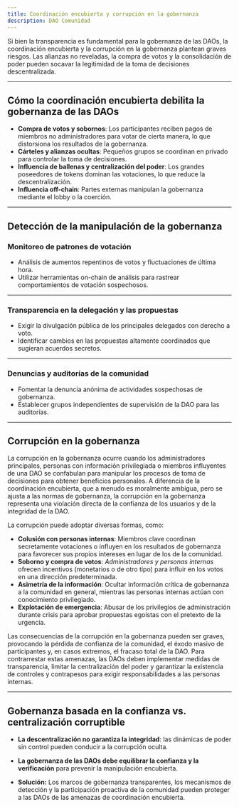 ```yaml
---
title: Coordinación encubierta y corrupción en la gobernanza
description: DAO Comunidad
---
```


Si bien la transparencia es fundamental para la gobernanza de las DAOs, la coordinación encubierta y la corrupción en la gobernanza plantean graves riesgos. Las alianzas no reveladas, la compra de votos y la consolidación de poder pueden socavar la legitimidad de la toma de decisiones descentralizada.

---

## Cómo la coordinación encubierta debilita la gobernanza de las DAOs

- **Compra de votos y sobornos**: Los participantes reciben pagos de miembros no administradores para votar de cierta manera, lo que distorsiona los resultados de la gobernanza.
- **Cárteles y alianzas ocultas**: Pequeños grupos se coordinan en privado para controlar la toma de decisiones.
- **Influencia de ballenas y centralización del poder**: Los grandes poseedores de tokens dominan las votaciones, lo que reduce la descentralización.
- **Influencia off-chain**: Partes externas manipulan la gobernanza mediante el lobby o la coerción.

---

## Detección de la manipulación de la gobernanza

### Monitoreo de patrones de votación
- Análisis de aumentos repentinos de votos y fluctuaciones de última hora. 
- Utilizar herramientas on-chain de análisis para rastrear comportamientos de votación sospechosos.

---

### Transparencia en la delegación y las propuestas
- Exigir la divulgación pública de los principales delegados con derecho a voto.
- Identificar cambios en las propuestas altamente coordinados que sugieran acuerdos secretos.

---

### Denuncias y auditorías de la comunidad
- Fomentar la denuncia anónima de actividades sospechosas de gobernanza.
- Establecer grupos independientes de supervisión de la DAO para las auditorías.

---

## Corrupción en la gobernanza

La corrupción en la gobernanza ocurre cuando los administradores principales, personas con información privilegiada o miembros influyentes de una DAO se confabulan para manipular los procesos de toma de decisiones para obtener beneficios personales. A diferencia de la coordinación encubierta, que a menudo es moralmente ambigua, pero se ajusta a las normas de gobernanza, la corrupción en la gobernanza representa una violación directa de la confianza de los usuarios y de la integridad de la DAO. 

La corrupción puede adoptar diversas formas, como:
- **Colusión con personas internas**: Miembros clave coordinan secretamente votaciones o influyen en los resultados de gobernanza para favorecer sus propios intereses en lugar de los de la comunidad.
- **Soborno y compra de votos**: *Administradores y personas internas* ofrecen incentivos (monetarios o de otro tipo) para influir en los votos en una dirección predeterminada.
- **Asimetría de la información**: Ocultar información crítica de gobernanza a la comunidad en general, mientras las personas internas actúan con conocimiento privilegiado.
- **Explotación de emergencia**: Abusar de los privilegios de administración durante crisis para aprobar propuestas egoístas con el pretexto de la urgencia.

Las consecuencias de la corrupción en la gobernanza pueden ser graves, provocando la pérdida de confianza de la comunidad, el éxodo masivo de participantes y, en casos extremos, el fracaso total de la DAO. Para contrarrestar estas amenazas, las DAOs deben implementar medidas de transparencia, limitar la centralización del poder y garantizar la existencia de controles y contrapesos para exigir responsabilidades a las personas internas.

---

## Gobernanza basada en la confianza vs. centralización corruptible

- **La descentralización no garantiza la integridad**: las dinámicas de poder sin control pueden conducir a la corrupción oculta.
- **La gobernanza de las DAOs debe equilibrar la confianza y la verificación** para prevenir la manipulación encubierta.

- **Solución:** Los marcos de gobernanza transparentes, los mecanismos de detección y la participación proactiva de la comunidad pueden proteger a las DAOs de las amenazas de coordinación encubierta.